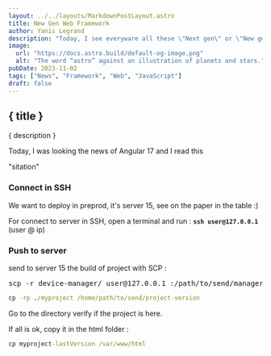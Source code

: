 ```yaml
---
layout: ../../layouts/MarkdownPostLayout.astro
title: New Gen Web Framework
author: Yanis Legrand
description: "Today, I see everyware all these \"Next gen\" or \"New gen framework\", but what is different?"
image: 
  url: "https://docs.astro.build/default-og-image.png"
  alt: "The word “astro” against an illustration of planets and stars."
pubDate: 2023-11-02
tags: ["News", "Framework", "Web", "JavaScript"]
draft: false
---
```


## { title }

{ description } 

Today, I was looking the news of Angular 17 and I read this 

"sitation"

### Connect in SSH

We want to deploy in preprod, it's server 15, see on the paper in the table :)

For connect to server in SSH, open a terminal and run : **```ssh user@127.0.0.1```** (user @ ip) 

### Push to server

send to server 15 the build of project with SCP :

<pre>
scp -r device-manager/ user@127.0.0.1 :/path/to/send/manager-version
</pre>

```cmd
cp -rp ./myproject /home/path/to/send/project-version
```

Go to the directory verify if the project is here.

If all is ok, copy it in the html folder :

```cmd
cp myproject-lastVersion /var/www/html
```
